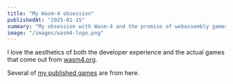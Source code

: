```yaml
---
title: "My Wasm-4 obsession"
publishedAt: "2025-01-15"
summary: "My obsession with Wasm-4 and the promise of webassembly games. Exploring the fascinating world of WebAssembly gaming through Wasm-4, and why I believe it represents the future of browser-based game development."
image: "/images/wasm4-logo.png"
---
```


I love the aesthetics of both the developer experience and the actual games that come out from [wasm4.org](https://wasm4.org).

Several of [my published games](/games) are from here.